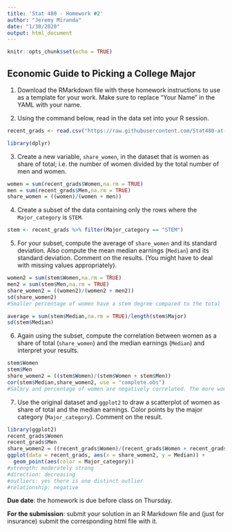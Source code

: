 ---
title: 'Stat 480 - Homework #2'
author: "Jeremy Miranda"
date: "1/30/2020"
output: html_document
---

```{r setup, include=FALSE}
knitr::opts_chunk$set(echo = TRUE)
```


## Economic Guide to Picking a College Major

1. Download the RMarkdown file with these homework instructions to use as a template for your work. Make sure to replace "Your Name" in the YAML with your name.

2. Using the command below, read in the data set into your R session. 

```{r}
recent_grads <- read.csv("https://raw.githubusercontent.com/Stat480-at-ISU/materials-2020/master/02-r_intro/data/recent_grads.csv")
```

```{r}
library(dplyr)
```

3. Create a new variable, `share_women`,  in the dataset that is women as share of total; i.e. the number of women divided by the total number of men and women.
```{r}
women = sum(recent_grads$Women,na.rm = TRUE)
men = sum(recent_grads$Men,na.rm = TRUE)
share_women = ((women)/(women + men))
```

4. Create a subset of the data containing only the rows where the `Major_category` is `STEM`.

```{r}
stem <- recent_grads %>% filter(Major_category == "STEM")
```


5. For your subset, compute the average  of `share_women` and its standard deviation. Also compute the mean median earnings (`Median`) and its standard deviation. Comment on the results. (You might have to deal with missing values appropriately).

```{r}
women2 = sum(stem$Women,na.rm = TRUE)
men2 = sum(stem$Men,na.rm = TRUE)
share_women2 = ((women2)/(women2 + men2))
sd(share_women2)
#Smaller percentage of women have a stem degree compared to the total

average = sum(stem$Median,na.rm = TRUE)/length(stem$Major)
sd(stem$Median)
```


6. Again using the subset, compute the correlation between women as a share of total (`share_women`) and the median earnings (`Median`) and interpret your results.

```{r}
stem$Women
stem$Men
share_women2 = ((stem$Women)/(stem$Women + stem$Men))
cor(stem$Median,share_women2, use = "complete.obs")
#Salary and percentage of women are negatively correlated. The more women the lower the pay.
```

7. Use the original dataset and `ggplot2` to draw a scatterplot of women as share of total and the median earnings. Color points by the major category (`Major_category`). Comment on the result. 

```{r}
library(ggplot2)
recent_grads$Women
recent_grads$Men
share_women2 = ((recent_grads$Women)/(recent_grads$Women + recent_grads$Men))
ggplot(data = recent_grads, aes(x = share_women2, y = Median)) +
  geom_point(aes(color = Major_category))
#strength: moderately strong
#direction: decreasing
#outliers: yes there is one distinct outlier
#relationship: negative
```



**Due date**: the homework is due before class on Thursday. 

**For the submission**: submit your solution in an R Markdown file and (just for insurance) submit the corresponding html file with it. 
